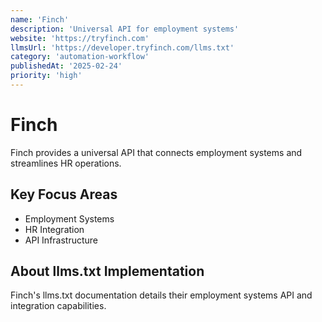 ```yaml
---
name: 'Finch'
description: 'Universal API for employment systems'
website: 'https://tryfinch.com'
llmsUrl: 'https://developer.tryfinch.com/llms.txt'
category: 'automation-workflow'
publishedAt: '2025-02-24'
priority: 'high'
---
```


# Finch

Finch provides a universal API that connects employment systems and streamlines HR operations.

## Key Focus Areas

- Employment Systems
- HR Integration
- API Infrastructure

## About llms.txt Implementation

Finch's llms.txt documentation details their employment systems API and integration capabilities.
